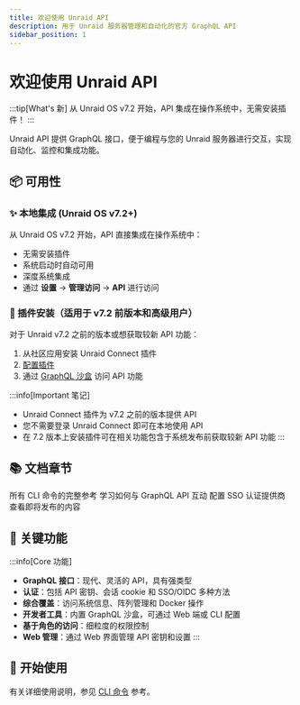```yaml
---
title: 欢迎使用 Unraid API
description: 用于 Unraid 服务器管理和自动化的官方 GraphQL API
sidebar_position: 1
---
```



# 欢迎使用 Unraid API

:::tip[What's 新]
从 Unraid OS v7.2 开始，API 集成在操作系统中，无需安装插件！
:::

Unraid API 提供 GraphQL 接口，便于编程与您的 Unraid 服务器进行交互，实现自动化、监控和集成功能。

## 📦 可用性

### ✨ 本地集成 (Unraid OS v7.2+)

从 Unraid OS v7.2 开始，API 直接集成在操作系统中：

- 无需安装插件
- 系统启动时自动可用
- 深度系统集成
- 通过 **设置** → **管理访问** → **API** 进行访问

### 🔌 插件安装（适用于 v7.2 前版本和高级用户）

对于 Unraid v7.2 之前的版本或想获取较新 API 功能：

1. 从社区应用安装 Unraid Connect 插件
2. [配置插件](./how-to-use-the-api.mdx#enabling-the-graphql-sandbox)
3. 通过 [GraphQL 沙盒](./how-to-use-the-api.mdx) 访问 API 功能

:::info[Important 笔记]

- Unraid Connect 插件为 v7.2 之前的版本提供 API
- 您不需要登录 Unraid Connect 即可在本地使用 API
- 在 7.2 版本上安装插件可在相关功能包含于系统发布前获取较新 API 功能
  :::

## 📚 文档章节

<div style={{display: 'grid', gridTemplateColumns: 'repeat(auto-fit, minmax(250px, 1fr))', gap: '1rem'}}>
  <Card title="CLI命令" icon="终端" href="./cli">
    所有 CLI 命令的完整参考
  </Card>

  <Card title="使用 API" icon="代码" href="./how-to-use-the-api">
    学习如何与 GraphQL API 互动
  </Card>

  <Card title="OIDC 设置" icon="护盾" href="./oIDC提供商设置">
    配置 SSO 认证提供商
  </Card>

  <Card title="即将推出的功能" icon="火箭" href="./即将推出的功能">
    查看即将发布的内容
  </Card>
</div>

## 🌟 关键功能

:::info[Core 功能]

- **GraphQL 接口**：现代、灵活的 API，具有强类型
- **认证**：包括 API 密钥、会话 cookie 和 SSO/OIDC 多种方法
- **综合覆盖**：访问系统信息、阵列管理和 Docker 操作
- **开发者工具**：内置 GraphQL 沙盒，可通过 Web 端或 CLI 配置
- **基于角色的访问**：细粒度的权限控制
- **Web 管理**：通过 Web 界面管理 API 密钥和设置
  :::

## 🚀 开始使用

<Tabs>
  <TabItem value="v72" label="Unraid OS v7.2+" default>
    <GetStartedV72 />
  </TabItem>

  <TabItem value="较旧" label="7.2版本前">
    <GetStartedPre72 />
  </TabItem>
</Tabs>

有关详细使用说明，参见 [CLI 命令](./cli) 参考。
